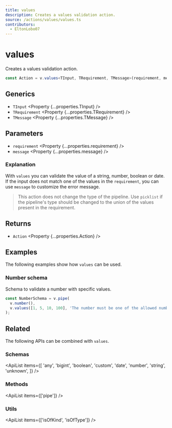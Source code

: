 ```yaml
---
title: values
description: Creates a values validation action.
source: /actions/values/values.ts
contributors:
  - EltonLobo07
---
```



# values

Creates a values validation action.

```ts
const Action = v.values<TInput, TRequirement, TMessage>(requirement, message);
```

## Generics

- `TInput` <Property {...properties.TInput} />
- `TRequirement` <Property {...properties.TRequirement} />
- `TMessage` <Property {...properties.TMessage} />

## Parameters

- `requirement` <Property {...properties.requirement} />
- `message` <Property {...properties.message} />

### Explanation

With `values` you can validate the value of a string, number, boolean or date. If the input does not match one of the values in the `requirement`, you can use `message` to customize the error message.

> This action does not change the type of the pipeline. Use <Link href="../picklist/">`picklist`</Link> if the pipeline's type should be changed to the union of the values present in the requirement.

## Returns

- `Action` <Property {...properties.Action} />

## Examples

The following examples show how `values` can be used.

### Number schema

Schema to validate a number with specific values.

```ts
const NumberSchema = v.pipe(
  v.number(),
  v.values([1, 5, 10, 100], 'The number must be one of the allowed numbers.')
);
```

## Related

The following APIs can be combined with `values`.

### Schemas

<ApiList
  items={[
    'any',
    'bigint',
    'boolean',
    'custom',
    'date',
    'number',
    'string',
    'unknown',
  ]}
/>

### Methods

<ApiList items={['pipe']} />

### Utils

<ApiList items={['isOfKind', 'isOfType']} />
